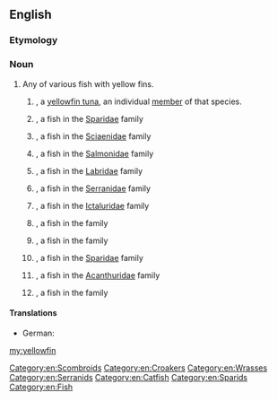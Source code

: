 ==English==
{{rfi|en}}
{{wikipedia}}
{{wikispecies}}

===Etymology===
{{compound|yellow|fin|lang=en}}

===Noun===
{{en-noun|yellowfin|yellowfins}}

# Any of various fish with yellow fins.
## {{lb|en|countable}} {{taxlink|Thunnus albacares|species|noshow=1|ver=170119}}, a [[yellowfin tuna]], an individual [[member]] of that species.
## {{vern|yellowfin bream}}, a fish in the [[Sparidae]] family
## {{vern|yellowfin croaker}}, a fish in the [[Sciaenidae]] family
## {{vern|yellowfin cutthroat trout}}, a fish in the [[Salmonidae]] family
## {{vern|yellow fin fairy wrasse}}, a fish in the [[Labridae]] family
## {{vern|yellowfin grouper}}, a fish in the [[Serranidae]] family
## {{vern|yellowfin madtom}}, a fish in the [[Ictaluridae]] family
## {{vern|yellow-fin perchlet}}, a fish in the ''{{taxlink|Ambassidae|family|noshow=1|ver=170119}}'' family
## {{vern|yellowfin pike}}, a fish in the ''{{taxlink|Dinolestidae|family|noshow=1|ver=170119}}'' family
## {{vern|yellowfin seabream}}, a fish in the [[Sparidae]] family
## {{vern|yellowfin surgeon}}, a fish in the [[Acanthuridae]] family
## {{vern|yellowfin whiting}}, a fish in the ''{{taxlink|Sillaginidae|family|noshow=1|ver=170119}}'' family

====Translations====
{{trans-top|any fish with a yellow fin}}
{{trans-mid}}
{{trans-bottom}}

{{trans-top|A yellowfin tuna, an individual member of that species}}
* German: {{t-check|de|Gelbflossenthunfisch|m}}
{{trans-mid}}
{{trans-bottom}}

[[Category:en:Scombroids]]
[[Category:en:Croakers]]
[[Category:en:Wrasses]]
[[Category:en:Serranids]]
[[Category:en:Catfish]]
[[Category:en:Sparids]]
[[Category:en:Fish]]

[[my:yellowfin]]